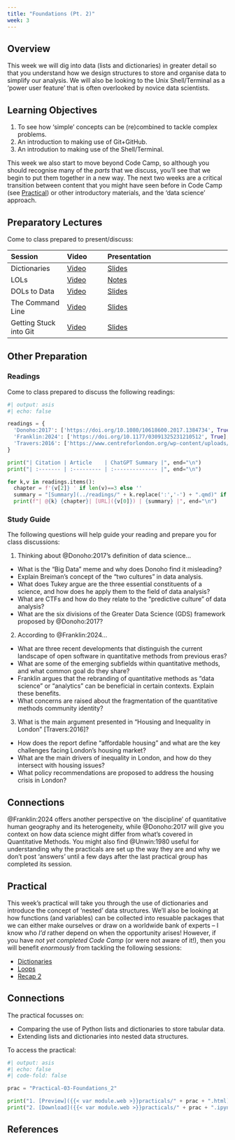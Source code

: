 ```yaml
---
title: "Foundations (Pt. 2)"
week: 3
---
```


## Overview

This week we will dig into data (lists and dictionaries) in greater detail so that you understand how we design structures to store and organise data to simplify our analysis. We will also be looking to the Unix Shell/Terminal as a 'power user feature' that is often overlooked by novice data scientists. 

::: {.callout-important}
## Learning Objectives

1. To see how 'simple' concepts can be (re)combined to tackle complex problems.
2. An introduction to making use of Git+GitHub.
3. An introdution to making use of the Shell/Terminal.

::: 

This week we also start to move beyond Code Camp, so although you should recognise many of the _parts_ that we discuss,  you'll see that we begin to put them together in a new way. The next two weeks are a critical transition between content that you might have seen before in Code Camp (see [Practical](#practical)) or other introductory materials, and the 'data science' approach.

## Preparatory Lectures

Come to class prepared to present/discuss:

| Session | Video | Presentation    | 
| :------ | :---- | :-------------- | 
| Dictionaries | [Video]({{< var vids.dicts >}}) | [Slides](../lectures/{{< meta week >}}.1-Dictionaries.qmd) | 
| LOLs | [Video]({{< var vids.lols >}}) |[Notes](../lectures/{{< meta week >}}.2-LOLs.qmd) | 
| DOLs to Data | [Video]({{< var vids.dols >}}) | [Slides](../lectures/{{< meta week >}}.3-DOLs_to_Data.qmd) | 
| The Command Line | [Video]({{< var vids.cli >}}) | [Slides](../lectures/{{< meta week >}}.4-The_Command_Line.qmd) | 
| Getting Stuck into Git | [Video]({{< var vids.git >}}) | [Slides](../lectures/{{< meta week >}}.5-Git.qmd) | 

## Other Preparation

### Readings

Come to class prepared to discuss the following readings:

```python
#| output: asis
#| echo: false

readings = {
  'Donoho:2017': ['https://doi.org/10.1080/10618600.2017.1384734', True],
  'Franklin:2024': ['https://doi.org/10.1177/03091325231210512', True],
  'Travers:2016': ['https://www.centreforlondon.org/wp-content/uploads/2016/08/CFLJ4292-London-Inequality-04_16_WEB_V4.pdf', False],
}

print("| Citation | Article    | ChatGPT Summary |", end="\n")
print("| :------- | :--------- | :-------------- |", end="\n")

for k,v in readings.items():
  chapter = f'{v[2]} ' if len(v)==3 else ''
  summary = "[Summary](../readings/" + k.replace(':','-') + ".qmd)" if v[1] else "N/A"
  print(f"| @{k} {chapter}| [URL]({v[0]}) | {summary} |", end="\n")

```

### Study Guide

The following questions will help guide your reading and prepare you for class discussions:

1. Thinking about @Donoho:2017's definition of data science...
  - What is the "Big Data" meme and why does Donoho find it misleading?
  - Explain Breiman's concept of the "two cultures" in data analysis.
  - What does Tukey argue are the three essential constituents of a science, and how does he apply them to the field of data analysis?
  - What are CTFs and how do they relate to the "predictive culture" of data analysis?
  - What are the six divisions of the Greater Data Science (GDS) framework proposed by @Donoho:2017?
2. According to @Franklin:2024... 
  - What are three recent developments that distinguish the current landscape of open software in quantitative methods from previous eras?
  - What are some of the emerging subfields within quantitative methods, and what common goal do they share?
  - Franklin argues that the rebranding of quantitative methods as "data science" or "analytics" can be beneficial in certain contexts. Explain these benefits.
  - What concerns are raised about the fragmentation of the quantitative methods community identity?
3. What is the main argument presented in "Housing and Inequality in London" [Travers:2016]? 
  - How does the report define "affordable housing" and what are the key challenges facing London's housing market?
  - What are the main drivers of inequality in London, and how do they intersect with housing issues?
  - What policy recommendations are proposed to address the housing crisis in London?

::: {.callout-tip}

## Connections

@Franklin:2024 offers another perspective on 'the discipline' of quantitative human geography and its heterogeneity, while @Donoho:2017 will give you context on how data science might differ from what's covered in Quantitative Methods. You might also find @Unwin:1980 useful for understanding why the practicals are set up the way they are and why we don't post 'answers' until a few days after the last practical group has completed its session. 

:::

## Practical

This week's practical will take you through the use of dictionaries and introduce the concept of 'nested' data structures. We'll also be looking at how functions (and variables) can be collected into resuable packages that we can either make ourselves or draw on a worldwide bank of experts -- I know who _I'd_ rather depend on when the opportunity arises! However, if you have *not yet completed Code Camp* (or were not aware of it!), then you will benefit *enormously* from tackling the following sessions:

- [Dictionaries](https://jreades.github.io/code-camp/lessons/Dicts.html)
- [Loops](https://jreades.github.io/code-camp/lessons/Loops.html)
- [Recap 2](https://jreades.github.io/code-camp/lessons/Recap_2.html)

::: {.callout-tip}
## Connections

The practical focusses on:

- Comparing the use of Python lists and dictionaries to store tabular data.
- Extending lists and dictionaries into nested data structures.

::: 

To access the practical:

```python
#| output: asis
#| echo: false
#| code-fold: false

prac = "Practical-03-Foundations_2"

print("1. [Preview]({{< var module.web >}}practicals/" + prac + ".html)")
print("2. [Download]({{< var module.web >}}practicals/" + prac + ".ipynb)")

```

## References
